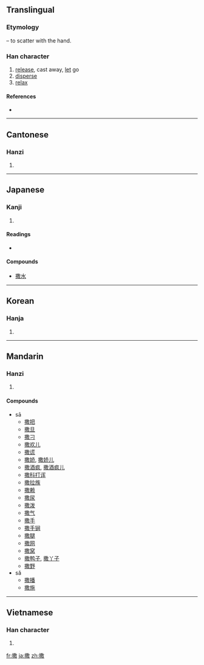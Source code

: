 ==Translingual==
===Etymology===
{{Han compound|手|alt1=扌|t1=hand|散|ls=psc|c1=s|c2=p}} – to scatter with the hand.

===Han character===
{{Han char|rn=64|rad=手|as=12|sn=15|four=5804<sub>0</sub>|canj=手廿月大 (QTBK)}}

# [[release]], cast away, [[let]] go
# [[disperse]]
# [[relax]]

====References====
* {{Han ref|kx=0454.070|dkj=12697|dj=0803.230|hdz=31953.090|uh=6492|ud=25746|bh=BCBB|bd=48315}}

----

==Cantonese==

===Hanzi===
{{yue-hanzi|jyut=|y=saat3}}

# {{defn|Cantonese|sort=手12}}

----

==Japanese==

===Kanji===
{{ja-kanji|grade=|rs=手12}}

# {{defn|Japanese|sort=手12}}

====Readings====
* {{ja-readings|on=[[さん]] (san), [[さつ]] (satsu)|kun=[[まく]] (maku)}}

====Compounds====
* [[撒水]]

----

==Korean==

===Hanja===
{{ko-hanja|hangeul=살|eumhun=|rv=sal|mr=sal|y=sal}}

# {{defn|Korean|sort=手12}}

----

==Mandarin==

===Hanzi===
{{cmn-hanzi|pin=[[sā]] ([[sa1]]), [[sǎ]] ([[sa3]])|wg=sa<sup>1</sup>, sa<sup>3</sup>}}

# {{defn|Mandarin|sort=手12}}

====Compounds====
* sā
** [[撒把]]
** [[撒旦]]
** [[撒刁]]
** [[撒欢儿]]
** [[撒谎]]
** [[撒娇]], [[撒娇儿]]
** [[撒酒疯]], [[撒酒疯儿]]
** [[撒科打诨]]
** [[撒拉族]]
** [[撒赖]]
** [[撒尿]]
** [[撒泼]]
** [[撒气]]
** [[撒手]]
** [[撒手锏]]
** [[撒腿]]
** [[撒网]]
** [[撒窝]]
** [[撒鸭子]], [[撒丫子]]
** [[撒野]]
* sǎ
** [[撒播]]
** [[撒施]]

----

==Vietnamese==

===Han character===
{{vi-hantu|[[tát]], [[tản]], [[rát]]|rs=手12}}

# {{defn|Vietnamese|sort=手12}}

[[fr:撒]]
[[ja:撒]]
[[zh:撒]]